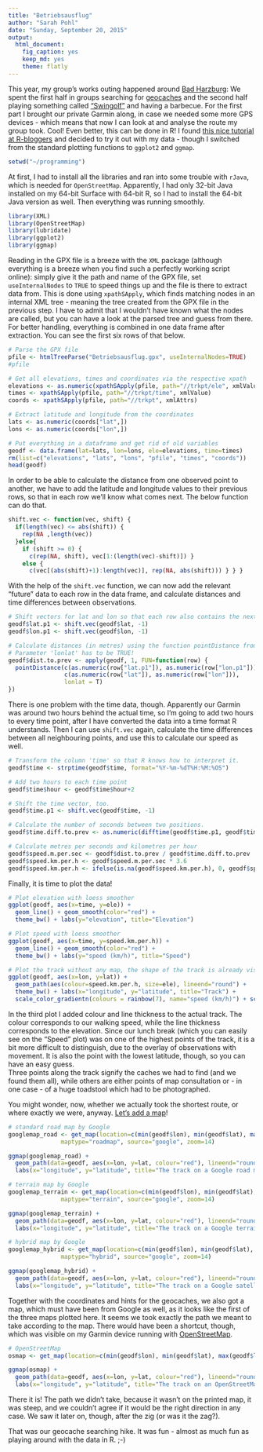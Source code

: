 ```yaml
---
title: "Betriebsausflug"
author: "Sarah Pohl"
date: "Sunday, September 20, 2015"
output:
  html_document:
    fig_caption: yes
    keep_md: yes
    theme: flatly
---
```


This year, my group's works outing happened around [Bad Harzburg](http://www.bad-harzburg.de/): We spent the first half in groups searching for [geocaches](http://www.bad-harzburg.de/wanderland/wandererlebnisse/geocaching-touren.html) and the second half playing something called ["Swingolf"](http://krodoland.de/golf/swingolf) and having a barbecue. For the first part I brought our private Garmin along, in case we needed some more GPS devices - which means that now I can look at and analyse the route my group took. Cool! Even better, this can be done in R! I found [this nice tutorial at R-bloggers](http://www.r-bloggers.com/stay-on-track-plotting-gps-tracks-with-r/) and decided to try it out with my data - though I switched from the standard plotting functions to `ggplot2` and `ggmap`.

```r
setwd("~/programming")
```

At first, I had to install all the libraries and ran into some trouble with `rJava`, which is needed for `OpenStreetMap`. Apparently, I had only 32-bit Java installed on my 64-bit Surface with 64-bit R, so I had to install the 64-bit Java version as well. Then everything was running smoothly.

```r
library(XML)
library(OpenStreetMap)
library(lubridate)
library(ggplot2)
library(ggmap)
```

Reading in the GPX file is a breeze with the `XML` package (although everything is a breeze when you find such a perfectly working script online): simply give it the path and name of the GPX file, set `useInternalNodes` to `TRUE` to speed things up and the file is there to extract data from. This is done using `xpathSApply`, which finds matching nodes in an internal XML tree - meaning the tree created from the GPX file in the previous step. I have to admit that I wouldn't have known what the nodes are called, but you can have a look at the parsed tree and guess from there.  
For better handling, everything is combined in one data frame after extraction. You can see the first six rows of that below.

```r
# Parse the GPX file
pfile <- htmlTreeParse("Betriebsausflug.gpx", useInternalNodes=TRUE)
#pfile

# Get all elevations, times and coordinates via the respective xpath
elevations <- as.numeric(xpathSApply(pfile, path="//trkpt/ele", xmlValue))
times <- xpathSApply(pfile, path="//trkpt/time", xmlValue)
coords <- xpathSApply(pfile, path="//trkpt", xmlAttrs)

# Extract latitude and longitude from the coordinates
lats <- as.numeric(coords["lat",])
lons <- as.numeric(coords["lon",])

# Put everything in a dataframe and get rid of old variables
geodf <- data.frame(lat=lats, lon=lons, ele=elevations, time=times)
rm(list=c("elevations", "lats", "lons", "pfile", "times", "coords"))
head(geodf)
```

In order to be able to calculate the distance from one observed point to another, we have to add the latitude and longitude values to their previous rows, so that in each row we'll know what comes next. The below function can do that.

```r
shift.vec <- function(vec, shift) {
  if(length(vec) <= abs(shift)) {
    rep(NA ,length(vec))
  }else{
    if (shift >= 0) {
      c(rep(NA, shift), vec[1:(length(vec)-shift)]) }
    else {
      c(vec[(abs(shift)+1):length(vec)], rep(NA, abs(shift))) } } }
```

With the help of the `shift.vec` function, we can now add the relevant "future" data to each row in the data frame, and calculate distances and time differences between observations.

```r
# Shift vectors for lat and lon so that each row also contains the next position.
geodf$lat.p1 <- shift.vec(geodf$lat, -1)
geodf$lon.p1 <- shift.vec(geodf$lon, -1)

# Calculate distances (in metres) using the function pointDistance from the 'raster' package.
# Parameter 'lonlat' has to be TRUE!
geodf$dist.to.prev <- apply(geodf, 1, FUN=function(row) {
  pointDistance(c(as.numeric(row["lat.p1"]), as.numeric(row["lon.p1"])),
                c(as.numeric(row["lat"]), as.numeric(row["lon"])),
                lonlat = T)
})
```

There is one problem with the time data, though. Apparently our Garmin was around two hours behind the actual time, so I'm going to add two hours to every time point, after I have converted the data into a time format R understands. Then I can use `shift.vec` again, calculate the time differences between all neighbouring points, and use this to calculate our speed as well.

```r
# Transform the column 'time' so that R knows how to interpret it.
geodf$time <- strptime(geodf$time, format="%Y-%m-%dT%H:%M:%OS")

# Add two hours to each time point
geodf$time$hour <- geodf$time$hour+2

# Shift the time vector, too.
geodf$time.p1 <- shift.vec(geodf$time, -1)

# Calculate the number of seconds between two positions.
geodf$time.diff.to.prev <- as.numeric(difftime(geodf$time.p1, geodf$time))

# Calculate metres per seconds and kilometres per hour
geodf$speed.m.per.sec <- geodf$dist.to.prev / geodf$time.diff.to.prev
geodf$speed.km.per.h <- geodf$speed.m.per.sec * 3.6
geodf$speed.km.per.h <- ifelse(is.na(geodf$speed.km.per.h), 0, geodf$speed.km.per.h)
```

Finally, it is time to plot the data!

```r
# Plot elevation with loess smoother
ggplot(geodf, aes(x=time, y=ele)) +
  geom_line() + geom_smooth(color="red") +
  theme_bw() + labs(y="elevation", title="Elevation")

# Plot speed with loess smoother
ggplot(geodf, aes(x=time, y=speed.km.per.h)) +
  geom_line() + geom_smooth(color="red") +
  theme_bw() + labs(y="speed (km/h)", title="Speed")

# Plot the track without any map, the shape of the track is already visible.
ggplot(geodf, aes(x=lon, y=lat)) +
  geom_path(aes(colour=speed.km.per.h, size=ele), lineend="round") +
  theme_bw() + labs(x="longitude", y="latitude", title="Track") +
  scale_color_gradientn(colours = rainbow(7), name="speed (km/h)") + scale_size(name="elevation")
```

In the third plot I added colour and line thickness to the actual track. The colour corresponds to our walking speed, while the line thickness corresponds to the elevation. Since our lunch break (which you can easily see on the "Speed" plot) was on one of the highest points of the track, it is a bit more difficult to distinguish, due to the overlay of observations with movement. It is also the point with the lowest latitude, though, so you can have an easy guess.  
Three points along the track signify the caches we had to find (and we found them all), while others are either points of map consultation or - in one case - of a huge toadstool which had to be photographed.

You might wonder, now, whether we actually took the shortest route, or where exactly we were, anyway. [Let's add a map](https://www.nceas.ucsb.edu/~frazier/RSpatialGuides/ggmap/ggmapCheatsheet.pdf)!

```r
# standard road map by Google
googlemap_road <- get_map(location=c(min(geodf$lon), min(geodf$lat), max(geodf$lon), max(geodf$lat)),
               maptype="roadmap", source="google", zoom=14)

ggmap(googlemap_road) + 
  geom_path(data=geodf, aes(x=lon, y=lat, colour="red"), lineend="round") + 
  labs(x="longitude", y="latitude", title="The track on a Google road map") + theme(legend.position="none")

# terrain map by Google
googlemap_terrain <- get_map(location=c(min(geodf$lon), min(geodf$lat), max(geodf$lon), max(geodf$lat)),
               maptype="terrain", source="google", zoom=14)

ggmap(googlemap_terrain) + 
  geom_path(data=geodf, aes(x=lon, y=lat, colour="red"), lineend="round") + 
  labs(x="longitude", y="latitude", title="The track on a Google terrain map") + theme(legend.position="none")

# hybrid map by Google
googlemap_hybrid <- get_map(location=c(min(geodf$lon), min(geodf$lat), max(geodf$lon), max(geodf$lat)),
               maptype="hybrid", source="google", zoom=14)

ggmap(googlemap_hybrid) + 
  geom_path(data=geodf, aes(x=lon, y=lat, colour="red"), lineend="round") + 
  labs(x="longitude", y="latitude", title="The track on a Google satellite hybrid") + theme(legend.position="none")
```

Together with the coordinates and hints for the geocaches, we also got a map, which must have been from Google as well, as it looks like the first of the three maps plotted here. It seems we took exactly the path we meant to take according to the map. There would have been a shortcut, though, which was visible on my Garmin device running with [OpenStreetMap](https://www.openstreetmap.org/).

```r
# OpenStreetMap
osmap <- get_map(location=c(min(geodf$lon), min(geodf$lat), max(geodf$lon), max(geodf$lat)), source="osm")

ggmap(osmap) + 
  geom_path(data=geodf, aes(x=lon, y=lat, colour="red"), lineend="round", size=1) + 
  labs(x="longitude", y="latitude", title="The track on an OpenStreetMap") + theme(legend.position="none")
```

There it is! The path we didn't take, because it wasn't on the printed map, it was steep, and we couldn't agree if it would be the right direction in any case. We saw it later on, though, after the zig (or was it the zag?).

That was our geocache searching hike. It was fun - almost as much fun as playing around with the data in R. ;-)